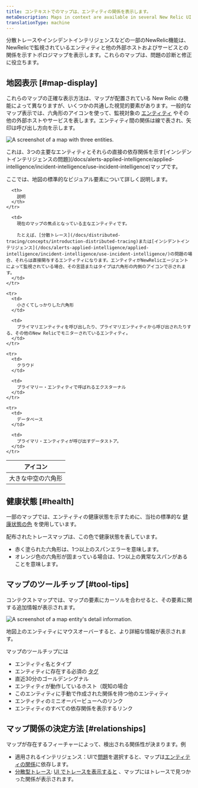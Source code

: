 ```yaml
---
title: コンテキストでのマップは、エンティティの関係を表示します。
metaDescription: Maps in context are available in several New Relic UI locations to show how entities relate to one another.
translationType: machine
---
```




分散トレースやインシデントインテリジェンスなどの一部のNewRelic機能は、NewRelicで監視されているエンティティと他の外部ホストおよびサービスとの関係を示すトポロジマップを表示します。これらのマップは、問題の診断と修正に役立ちます。

## 地図表示 [#map-display]

これらのマップの正確な表示方法は、マップが配置されている New Relic の機能によって異なりますが、いくつかの共通した視覚的要素があります。一般的なマップ表示では、六角形のアイコンを使って、監視対象の [エンティティ](/docs/new-relic-one/use-new-relic-one/core-concepts/what-entity-new-relic) やその他の外部ホストやサービスを表します。エンティティ間の関係は線で表され、矢印は呼び出し方向を示します。

<img
  title="A context map with three entities."
  alt="A screenshot of a map with three entities."
  src={contextMapThreeEntities}
/>

<figcaption>
  これは、3つの主要なエンティティとそれらの直接の依存関係を示す[インシデントインテリジェンスの問題](/docs/alerts-applied-intelligence/applied-intelligence/incident-intelligence/use-incident-intelligence)マップです。
</figcaption>

ここでは、地図の標準的なビジュアル要素について詳しく説明します。

<table>
  <thead>
    <tr>
      <th style={{ width: "200px" }}>
        アイコン
      </th>

      <th>
        説明
      </th>
    </tr>
  </thead>

  <tbody>
    <tr>
      <td>
        大きな中空の六角形
      </td>

      <td>
        現在のマップの焦点となっている主なエンティティです。

        たとえば、[分散トレース](/docs/distributed-tracing/concepts/introduction-distributed-tracing)または[インシデントインテリジェンス](/docs/alerts-applied-intelligence/applied-intelligence/incident-intelligence/use-incident-intelligence/)の問題の場合、それらは直接関与するエンティティになります。エンティティがNewRelicエージェントによって監視されている場合、その言語またはタイプは六角形の内側のアイコンで示されます。
      </td>
    </tr>

    <tr>
      <td>
        小さくてしっかりした六角形
      </td>

      <td>
        プライマリエンティティを呼び出したり、プライマリエンティティから呼び出されたりする、その他のNew Relicでモニターされているエンティティ。
      </td>
    </tr>

    <tr>
      <td>
        クラウド
      </td>

      <td>
        プライマリー・エンティティで呼ばれるエクスターナル
      </td>
    </tr>

    <tr>
      <td>
        データベース
      </td>

      <td>
        プライマリ・エンティティが呼び出すデータストア。
      </td>
    </tr>
  </tbody>
</table>

## 健康状態 [#health]

一部のマップでは、エンティティの健康状態を示すために、当社の標準的な [健康状態の色](/docs/alerts-applied-intelligence/new-relic-alerts/alert-conditions/view-entity-health-status-find-entities-without-alert-conditions/#colors) を使用しています。

配布されたトレースマップは、この色で健康状態を表しています。

* 赤く塗られた六角形は、1つ以上のスパンエラーを意味します。
* オレンジ色の六角形が固まっている場合は、1つ以上の異常なスパンがあることを意味します。

## マップのツールチップ [#tool-tips]

コンテクストマップでは、マップの要素にカーソルを合わせると、その要素に関する追加情報が表示されます。

<img
  title="A map entity's detail information."
  alt="A screenshot of a map entity's detail information."
  src={contextMapEntityDetail}
/>

<figcaption>
  地図上のエンティティにマウスオーバーすると、より詳細な情報が表示されます。
</figcaption>

マップのツールチップには

* エンティティ名とタイプ
* エンティティに存在する必須の [タグ](/docs/new-relic-one/use-new-relic-one/core-concepts/use-tags-help-organize-find-your-data)
* 直近30分のゴールデンシグナル
* エンティティが動作しているホスト（既知の場合
* このエンティティに手動で作成された関係を持つ他のエンティティ
* エンティティのミニオーバービューへのリンク
* エンティティのすべての依存関係を表示するリンク

## マップ関係の決定方法 [#relationships]

マップが存在するフィーチャーによって、検出される関係性が決まります。例

* 適用されるインテリジェンス：UIで[問題](/docs/alerts-applied-intelligence/applied-intelligence/incident-intelligence/use-incident-intelligence/#issue-summary)を選択すると、マップは[エンティティの関係](/docs/apis/nerdgraph/examples/nerdgraph-relationships-api-tutorial)に依存します。
* [分散型トレース](/docs/distributed-tracing/concepts/introduction-distributed-tracing): [UI でトレースを表示すると](/docs/distributed-tracing/ui-data/understand-use-distributed-tracing-ui#trace-map) 、マップにはトレースで見つかった関係が表示されます。